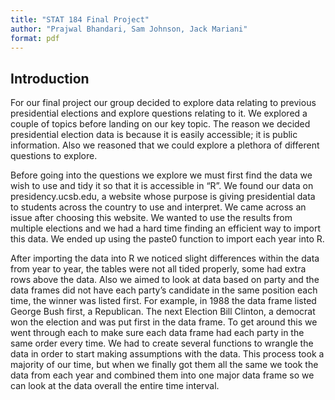 ```yaml
---
title: "STAT 184 Final Project"
author: "Prajwal Bhandari, Sam Johnson, Jack Mariani"
format: pdf
---
```


## Introduction

For our final project our group decided to explore data relating to previous presidential elections and explore questions relating to it. We explored a couple of topics before landing on our key topic. The reason we decided presidential election data is because it is easily accessible; it is public information. Also we reasoned that we could explore a plethora of different questions to explore.

Before going into the questions we explore we must first find the data we wish to use and tidy it so that it is accessible in “R”. We found our data on presidency.ucsb.edu, a website whose purpose is giving presidential data to students across the country to use and interpret. We came across an issue after choosing this website. We wanted to use the results from multiple elections and we had a hard time finding an efficient way to import this data. We ended up using the paste0 function to import each year into R.

After importing the data into R we noticed slight differences within the data from year to year, the tables were not all tided properly, some had extra rows above the data. Also we aimed to look at data based on party and the data frames did not have each party's candidate in the same position each time, the winner was listed first. For example, in 1988 the data frame listed George Bush first, a Republican. The next Election Bill Clinton, a democrat won the election and was put first in the data frame. To get around this we went through each to make sure each data frame had each party in the same order every time. We had to create several functions to wrangle the data in order to start making assumptions with the data. This process took a majority of our time, but when we finally got them all the same we took the data from each year and combined them into one major data frame so we can look at the data overall the entire time interval.

